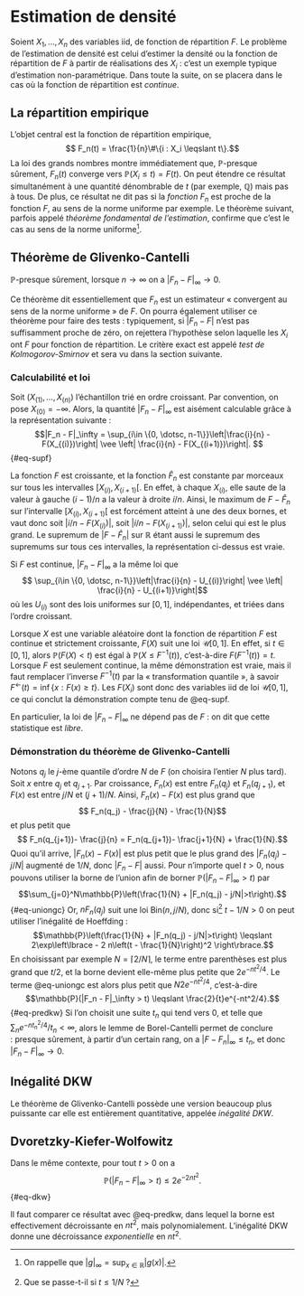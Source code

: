 # Estimation de densité

Soient $X_1, \dotsc, X_n$ des variables iid, de fonction de répartition $F$. Le problème de l'estimation de densité est celui d'estimer la densité ou la fonction de répartition de $F$ à partir de réalisations des $X_i$ : c'est un exemple typique d'estimation non-paramétrique. Dans toute la suite, on se placera dans le cas où la fonction de répartition est *continue*. 

## La répartition empirique 

L'objet central est la fonction de répartition empirique, 
$$ F_n(t) = \frac{1}{n}\#\{i : X_i \leqslant t\}.$$
La loi des grands nombres montre immédiatement que, $\mathbb{P}$-presque sûrement, $F_n(t)$ converge vers $\mathbb{P}(X_i \leqslant t)=F(t)$. On peut étendre ce résultat simultanément à une quantité dénombrable de $t$ (par exemple, $\mathbb{Q}$) mais pas à tous. De plus, ce résultat ne dit pas si la *fonction* $F_n$ est proche de la fonction $F$, au sens de la norme uniforme par exemple. Le théorème suivant, parfois appelé *théorème fondamental de l'estimation*, confirme que c'est le cas au sens de la norme uniforme^[On rappelle que $|g|_\infty = \sup_{x\in\mathbb{R}}|g(x)|$.]. 

:::{#thm-glivenko}

## Théorème de Glivenko-Cantelli

$\mathbb{P}$-presque sûrement, lorsque $n \to \infty$ on a $|F_n - F|_\infty \to 0$. 

:::

Ce théorème dit essentiellement que $F_n$ est un estimateur « convergent au sens de la norme uniforme » de $F$. On pourra également utiliser ce théorème pour faire des tests : typiquement, si $|F_n - F|$ n'est pas suffisamment proche de zéro, on rejettera l'hypothèse selon laquelle les $X_i$ ont $F$ pour fonction de répartition. Le critère exact est appelé *test de Kolmogorov-Smirnov* et sera vu dans la section suivante. 

### Calculabilité et loi  {.unnumbered}

Soit $(X_{(1)}, \dotsc, X_{(n)})$ l'échantillon trié en ordre croissant. Par convention, on pose $X_{(0)} = -\infty$. Alors, la quantité $|F_n - F|_\infty$ est aisément calculable grâce à la représentation suivante : 
$$|F_n - F|_\infty = \sup_{i\in \{0, \dotsc, n-1\}}\left|\frac{i}{n} - F(X_{(i)})\right| \vee \left| \frac{i}{n} - F(X_{(i+1)})\right|. $${#eq-supf}

:::{.proof}

La fonction $F$ est croissante, et la fonction $\hat{F}_n$ est constante par morceaux sur tous les intervalles $[X_{(i)}, X_{(i+1)}[$. En effet, à chaque $X_{(i)}$, elle saute de la valeur à gauche $(i-1)/n$ a la valeur à droite $i/n$. Ainsi, le maximum de $F - \hat{F}_n$ sur l'intervalle $[X_{(i)}, X_{(i+1)}[$ est forcément atteint à une des deux bornes, et vaut donc soit $|i/n - F(X_{(i)})|$, soit $|i/n - F(X_{(i+1)})|$, selon celui qui est le plus grand. Le supremum de $|F - \hat{F}_n|$ sur $\mathbb{R}$ étant aussi le supremum des supremums sur tous ces intervalles, la représentation ci-dessus est vraie. 

:::


:::{#lem-gc}

Si $F$ est continue, $|F_n - F|_\infty$ a la même loi que 
$$ \sup_{i\in \{0, \dotsc, n-1\}}\left|\frac{i}{n} - U_{(i)}\right| \vee \left| \frac{i}{n} - U_{(i+1)}\right|$$
où les $U_{(i)}$ sont des lois uniformes sur $[0,1]$, indépendantes, et triées dans l'ordre croissant. 

:::

:::{.proof}
Lorsque $X$ est une variable aléatoire dont la fonction de répartition $F$ est continue et strictement croissante, $F(X)$ suit une loi $\mathscr{U}[0,1]$. En effet, si $t\in [0,1]$, alors $\mathbb{P}(F(X)<t)$ est égal à $\mathbb{P}(X \leqslant F^{-1}(t))$, c'est-à-dire $F(F^{-1}(t)) = t$. Lorsque $F$ est seulement continue, la même démonstration est vraie, mais il faut remplacer l'inverse $F^{-1}(t)$ par la « transformation quantile », à savoir $F^{\leftarrow}(t) = \inf\{x : F(x)\geqslant t\}$. Les $F(X_i)$ sont donc des variables iid de loi $\mathscr{U}[0,1]$, ce qui conclut la démonstration compte tenu de @eq-supf. 

:::

En particulier, la loi de $|F_n - F|_\infty$ ne dépend pas de $F$ : on dit que cette statistique est *libre*. 


### Démonstration du théorème de Glivenko-Cantelli {.unnumbered}

Notons $q_j$ le $j$-ème quantile d'ordre $N$ de $F$ (on choisira l'entier $N$ plus tard). Soit $x$ entre $q_j$ et $q_{j+1}$. Par croissance, $F_n(x)$ est entre $F_n(q_j)$ et  $F_n(q_{j+1})$, et $F(x)$ est entre $j/N$ et $(j+1)/N$. Ainsi, $F_n(x) - F(x)$ est plus grand que 
$$ F_n(q_j) - \frac{j}{N} - \frac{1}{N}$$
et plus petit que 
$$ F_n(q_{j+1})- \frac{j}{n} = F_n(q_{j+1})- \frac{j+1}{N}  + \frac{1}{N}.$$
Quoi qu'il arrive, $|F_n(x) - F(x)|$ est plus petit que le plus grand des $|F_n(q_j) - j/N|$ augmenté de $1/N$, donc $|F_n - F|$ aussi. Pour n'importe quel $t>0$, nous pouvons utiliser la borne de l'union afin de borner $\mathbb{P}(|F_n - F|_\infty > t)$ par  $$\sum_{j=0}^N\mathbb{P}\left(\frac{1}{N} + |F_n(q_j) - j/N|>t\right).$${#eq-uniongc}
Or, $nF_n(q_j)$ suit une loi $\mathrm{Bin}(n, j/N)$, donc si^[Que se passe-t-il si $t\leqslant 1/N$ ?]  $t-1/N>0$ on peut utiliser l'inégalité de Hoeffding : 
$$\mathbb{P}\left(\frac{1}{N} + |F_n(q_j) - j/N|>t\right) \leqslant 2\exp\left\lbrace - 2 n\left(t - \frac{1}{N}\right)^2 \right\rbrace.$$
En choisissant par exemple $N = \lceil 2/N\rceil$, le terme entre parenthèses est plus grand que $t/2$, et la borne devient elle-même plus petite que $2e^{-nt^2/4}$. 
Le terme @eq-uniongc est alors plus petit que $N 2e^{-nt^2/4}$, c'est-à-dire 
$$\mathbb{P}(|F_n - F|_\infty > t) \leqslant \frac{2}{t}e^{-nt^2/4}.$${#eq-predkw}
Si l'on choisit une suite $t_n$ qui tend vers 0, et telle que $\sum_n e^{-nt_n^2/4}/t_n < \infty$, alors le lemme de Borel-Cantelli permet de conclure : presque sûrement, à partir d'un certain rang, on a $|F - F_n|_\infty \leqslant t_n$, et donc $|F_n - F|_\infty \to 0$. 

## Inégalité DKW


Le théorème de Glivenko-Cantelli possède une version beaucoup plus puissante car elle est entièrement quantitative, appelée *inégalité DKW*. 

:::{#thm-DKW}

## Dvoretzky-Kiefer-Wolfowitz
Dans le même contexte, pour tout $t>0$ on a 
$$\mathbb{P}(|F_n - F|_\infty > t) \leqslant 2e^{-2nt^2}.$${#eq-dkw}

:::

Il faut comparer ce résultat avec @eq-predkw, dans lequel la borne est effectivement décroissante en $nt^2$, mais polynomialement. L'inégalité DKW donne une décroissance *exponentielle* en $nt^2$. 
